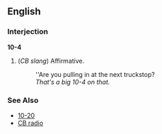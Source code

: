 ==English==

===Interjection=== <!-- ??? -->
'''10-4'''

# (''CB slang'') Affirmative.
#: ''Are you pulling in at the next truckstop?
#: ''That's a big 10-4 on that.''

===See Also===
*[[10-20]]
*[[CB radio]]